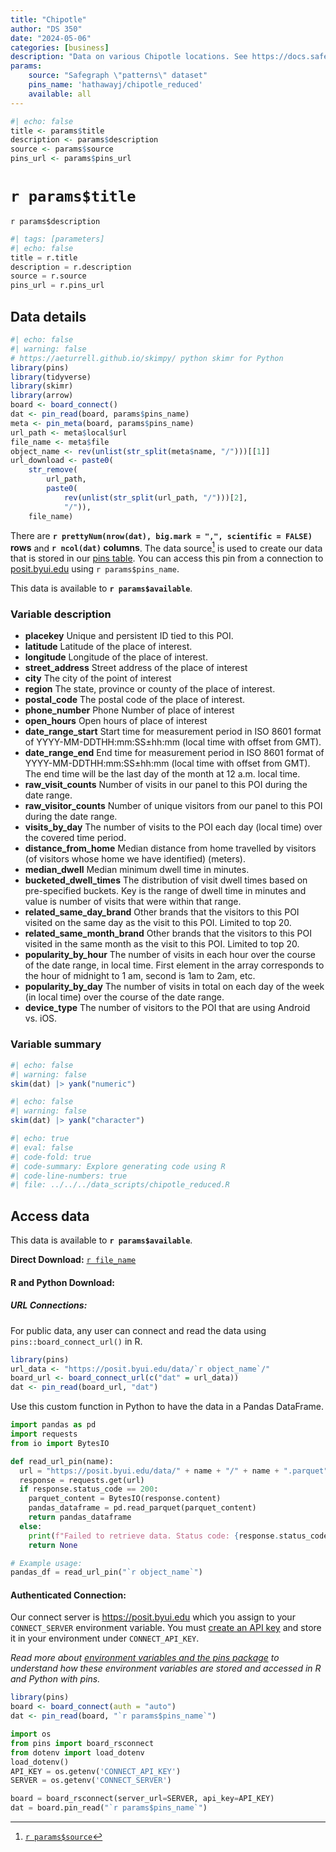 ```yaml
---
title: "Chipotle"
author: "DS 350"
date: "2024-05-06"
categories: [business]
description: "Data on various Chipotle locations. See https://docs.safegraph.com/docs/monthly-patterns#section-raw-visit-counts for a more detailed data dictionary."
params: 
    source: "Safegraph \"patterns\" dataset"
    pins_name: 'hathawayj/chipotle_reduced'
    available: all
---
```



```r
#| echo: false
title <- params$title
description <- params$description
source <- params$source
pins_url <- params$pins_url
```

# `r params$title`

`r params$description`

```python
#| tags: [parameters]
#| echo: false
title = r.title
description = r.description
source = r.source
pins_url = r.pins_url

```


## Data details

```r
#| echo: false
#| warning: false
# https://aeturrell.github.io/skimpy/ python skimr for Python
library(pins)
library(tidyverse)
library(skimr)
library(arrow)
board <- board_connect()
dat <- pin_read(board, params$pins_name)
meta <- pin_meta(board, params$pins_name)
url_path <- meta$local$url
file_name <- meta$file
object_name <- rev(unlist(str_split(meta$name, "/")))[[1]]
url_download <- paste0(
    str_remove(
        url_path,
        paste0(
            rev(unlist(str_split(url_path, "/")))[2],
            "/")),
    file_name)
```

There are __`r prettyNum(nrow(dat), big.mark = ",", scientific = FALSE)` rows__ and __`r ncol(dat)` columns__. The data source[^1] is used to create our data that is stored in our [pins table](`r meta$local$url`). You can access this pin from a connection to [posit.byui.edu](https://posit.byui.edu) using ``r params$pins_name``.

This data is available to __`r params$available`__.

### Variable description

- __placekey__ 	Unique and persistent ID tied to this POI. 
- __latitude__ Latitude of the place of interest.
- __longitude__ Longitude of the place of interest.
- __street_address__ Street address of the place of interest
- __city__ The city of the point of interest
- __region__ The state, province or county of the place of interest. 
- __postal_code__ The postal code of the place of interest.
- __phone_number__ Phone Number of place of interest
- __open_hours__ Open hours of place of interest
- __date_range_start__ Start time for measurement period in ISO 8601 format of YYYY-MM-DDTHH:mm:SS±hh:mm (local time with offset from GMT).
- __date_range_end__ End time for measurement period in ISO 8601 format of YYYY-MM-DDTHH:mm:SS±hh:mm (local time with offset from GMT). The end time will be the last day of the month at 12 a.m. local time.
- __raw_visit_counts__ Number of visits in our panel to this POI during the date range.
- __raw_visitor_counts__ Number of unique visitors from our panel to this POI during the date range.
- __visits_by_day__ The number of visits to the POI each day (local time) over the covered time period. 
- __distance_from_home__ Median distance from home travelled by visitors (of visitors whose home we have identified) (meters).
- __median_dwell__ Median minimum dwell time in minutes. 
- __bucketed_dwell_times__ The distribution of visit dwell times based on pre-specified buckets. Key is the range of dwell time in minutes and value is number of visits that were within that range.
- __related_same_day_brand__ Other brands that the visitors to this POI visited on the same day as the visit to this POI. Limited to top 20. 
- __related_same_month_brand__ Other brands that the visitors to this POI visited in the same month as the visit to this POI. Limited to top 20. 
- __popularity_by_hour__ The number of visits in each hour over the course of the date range, in local time. First element in the array corresponds to the hour of midnight to 1 am, second is 1am to 2am, etc.
- __popularity_by_day__ The number of visits in total on each day of the week (in local time) over the course of the date range. 
- __device_type__ The number of visitors to the POI that are using Android vs. iOS.

### Variable summary

```r
#| echo: false
#| warning: false
skim(dat) |> yank("numeric")
```


```r
#| echo: false
#| warning: false
skim(dat) |> yank("character")
```

```r
#| echo: true
#| eval: false
#| code-fold: true
#| code-summary: Explore generating code using R
#| code-line-numbers: true
#| file: ../../../data_scripts/chipotle_reduced.R
```

<!-- ```{python}
#| echo: true
#| eval: false
#| code-fold: true
#| code-summary: Explore generating code using Python
#| code-line-numbers: true
#| file: ../../../data_scripts/YOURFILEPATH
``` -->


## Access data

This data is available to __`r params$available`__.

__Direct Download:__ [`r file_name`](`r url_download`)

#### __R and Python Download:__

##### __URL Connections:__

For public data, any user can connect and read the data using `pins::board_connect_url()` in R.

```r
library(pins)
url_data <- "https://posit.byui.edu/data/`r object_name`/"
board_url <- board_connect_url(c("dat" = url_data))
dat <- pin_read(board_url, "dat")
```

Use this custom function in Python to have the data in a Pandas DataFrame.

```python
import pandas as pd
import requests
from io import BytesIO

def read_url_pin(name):
  url = "https://posit.byui.edu/data/" + name + "/" + name + ".parquet"
  response = requests.get(url)
  if response.status_code == 200:
    parquet_content = BytesIO(response.content)
    pandas_dataframe = pd.read_parquet(parquet_content)
    return pandas_dataframe
  else:
    print(f"Failed to retrieve data. Status code: {response.status_code}")
    return None

# Example usage:
pandas_df = read_url_pin("`r object_name`")
```

#### __Authenticated Connection:__

Our connect server is [https://posit.byui.edu](https://posit.byui.edu/connect/#/content/listing?filter=min_role:viewer&filter=content_type:all&view_type=compact) which you assign to your `CONNECT_SERVER` environment variable. You must [create an API key](https://docs.posit.co/connect/user/api-keys/#api-keys-creating) and store it in your environment under `CONNECT_API_KEY`. 

_Read more about [environment variables and the pins package](../../environment.qmd) to understand how these environment variables are stored and accessed in R and Python with pins._

```r
library(pins)
board <- board_connect(auth = "auto")
dat <- pin_read(board, "`r params$pins_name`")
```


```python
import os
from pins import board_rsconnect
from dotenv import load_dotenv
load_dotenv()
API_KEY = os.getenv('CONNECT_API_KEY')
SERVER = os.getenv('CONNECT_SERVER')

board = board_rsconnect(server_url=SERVER, api_key=API_KEY)
dat = board.pin_read("`r params$pins_name`")
```

[^1]: [`r params$source`](`r params$source`)